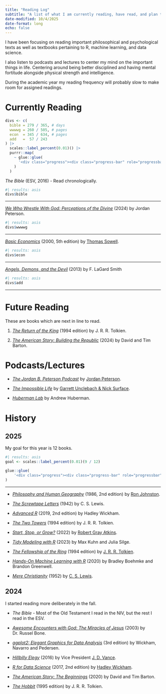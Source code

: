 ```yaml
---
title: "Reading Log"
subtitle: "A list of what I am currently reading, have read, and plan to read."
date-modified: 10/4/2025
date-format: long
echo: false
---
```


I have been focusing on reading important philosophical and psychological texts as well as textbooks pertaining to R, machine learning, and data science.

I also listen to podcasts and lectures to center my mind on the important things in life.
Centering around being better disciplined and having mental fortitude alongside physical strength and intelligence.

During the academic year my reading frequency will probably slow to make room for assigned readings.

# Currently Reading

```r
divs <- c(
  bible = 279 / 365, # days
  wwwwg = 260 / 505, # pages
  econ  = 345 / 634, # pages
  add   =  57 / 243
) |> 
  scales::label_percent(0.01)() |> 
  purrr::map(
    ~ glue::glue(
      '<div class="progress"><div class="progress-bar" role="progressbar" style="width: {.x};" aria-valuenow="50" aria-valuemin="0" aria-valuemax="100"></div></div>'
    )
  )
```

*The Bible* (ESV, 2016) - Read chronologically.

```r
#| results: asis
divs$bible
```

---

[*We Who Wrestle With God: Perceptions of the Divine*](https://www.penguinrandomhouse.com/books/714076/we-who-wrestle-with-god-by-jordan-b-peterson/) (2024) by Jordan Peterson.

```r
#| results: asis
divs$wwwwg
```

---

[*Basic Economics*](https://en.wikipedia.org/wiki/Basic_Economics) (2000, 5th edition) by [Thomas Sowell](https://en.wikipedia.org/wiki/Thomas_Sowell).

```r
#| results: asis
divs$econ
```

---

[*Angels, Demons, and the Devil*](https://www.amazon.com/Angels-Demons-and-the-Devil/dp/0966006062) (2013) by F. LaGard Smith

```r
#| results: asis
divs$add
```

---

# Future Reading

These are books which are next in line to read.

1. [*The Return of the King*](https://en.wikipedia.org/wiki/The_Return_of_the_King) (1994 edition) by J. R. R. Tolkien.

2. [*The American Story: Building the Republic*](https://www.goodreads.com/book/show/208562415-the-american-story) (2024) by David and Tim Barton.

# Podcasts/Lectures

- [*The Jordan B. Peterson Podcast*](https://open.spotify.com/show/1Zw2DKjelPnuEYpydFlhgN?si=fd1d1b72d8464e06) by [Jordan Peterson](https://www.jordanbpeterson.com/).

- [*The Impossible Life*](https://open.spotify.com/show/3McmSdhO7OR6GB97Nqq69I?si=344f35bad6284a28) by [Garrett Unclebach & Nick Surface](https://www.theimpossible.life/).

- [*Huberman Lab*](https://open.spotify.com/show/79CkJF3UJTHFV8Dse3Oy0P?si=ba510b7eac074442) by Andrew Huberman.

# History

## 2025

My goal for this year is 12 books.

```r
#| results: asis
goal <- scales::label_percent(0.01)(9 / 12)

glue::glue(
    '<div class="progress"><div class="progress-bar" role="progressbar" style="width: {goal}; background-color:#d9534f;" aria-valuenow="50" aria-valuemin="0" aria-valuemax="100"></div></div>'
)
```
---

- [*Philosophy and Human Geography*](https://archive.org/details/philosophyhumang00rjjo) (1986, 2nd edition) by [Ron Johnston](https://en.wikipedia.org/wiki/Ron_Johnston_(geographer)).

- [*The Screwtape Letters*](https://en.wikipedia.org/wiki/The_Screwtape_Letters) (1942) by C. S. Lewis.

- [*Advanced R*](https://adv-r.hadley.nz/index.html) (2019, 2nd edition) by Hadley Wickham.

- [*The Two Towers*](https://en.wikipedia.org/wiki/The_Two_Towers) (1994 edition) by J. R. R. Tolkien.

- [*Start, Stop, or Grow?*](https://robertgrayatkins.com/book/) (2022) by [Robert Gray Atkins](https://robertgrayatkins.com/).

- [*Tidy Modeling with R*](https://www.tmwr.org/) (2023) by Max Kuhn and Julia Silge.

- [*The Fellowship of the Ring*](https://en.wikipedia.org/wiki/The_Fellowship_of_the_Ring) (1994 edition) by [J. R. R. Tolkien](https://en.wikipedia.org/wiki/J._R._R._Tolkien).

- [*Hands-On Machine Learning with R*](https://bradleyboehmke.github.io/HOML/) (2020) by Bradley Boehmke and Brandon Greenwell.

- [*Mere Christianity*](https://en.wikipedia.org/wiki/Mere_Christianity) (1952) by [C. S. Lewis](https://en.wikipedia.org/wiki/C._S._Lewis).

## 2024

I started reading more deliberately in the fall.

- *The Bible* - Most of the Old Testament I read in the NIV, but the rest I read in the ESV.

- [*Awesome Encounters with God: The Miracles of Jesus*](https://www.thriftbooks.com/w/awesome-encounters-with-god---the-miracles-of-jesus_dr-russell-bone/52477651/#edition=71087318) (2003) by Dr. Russel Bone.

- [*ggplot2: Elegant Graphics for Data Analysis*](https://ggplot2-book.org/) (3rd edition) by Wickham, Navarro and Pedersen.

- [*Hillbilly Elegy*](https://en.wikipedia.org/wiki/Hillbilly_Elegy) (2016) by Vice President [J. D. Vance](https://en.wikipedia.org/wiki/JD_Vance).

- [*R for Data Science*](https://r4ds.hadley.nz/) (2017, 2nd edition) by [Hadley Wickham](https://github.com/hadley).

- [*The American Story: The Beginnings*](https://www.google.com/books/edition/The_American_Story/r3GVzQEACAAJ?hl=en) (2020) by David and Tim Barton.

- [*The Hobbit*](https://en.wikipedia.org/wiki/The_Hobbit) (1995 edition) by J. R. R. Tolkien.
